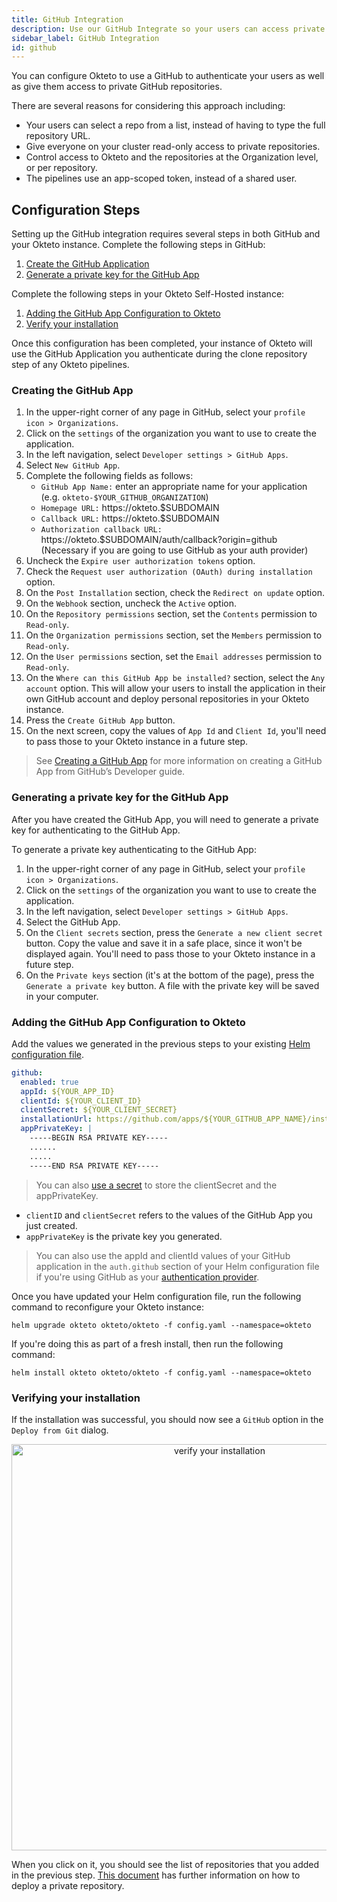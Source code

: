```yaml
---
title: GitHub Integration
description: Use our GitHub Integrate so your users can access private repositories in their development environments
sidebar_label: GitHub Integration
id: github
---
```



You can configure Okteto to use a GitHub to authenticate your users as well as give them access to private GitHub repositories.

There are several reasons for considering this approach including:

- Your users can select a repo from a list, instead of having to type the full repository URL.
- Give everyone on your cluster read-only access to private repositories.
- Control access to Okteto and the repositories at the Organization level, or per repository.
- The pipelines use an app-scoped token, instead of a shared user.

## Configuration Steps

Setting up the GitHub integration requires several steps in both GitHub and your Okteto instance. Complete the following steps in GitHub:

1. [Create the GitHub Application](#creating-the-github-app)
1. [Generate a private key for the GitHub App](#generating-a-private-key-for-the-github-app)

Complete the following steps in your Okteto Self-Hosted instance:

1. [Adding the GitHub App Configuration to Okteto](#adding-the-github-app-configuration-to-okteto)
1. [Verify your installation](#verifying-your-installation)

Once this configuration has been completed, your instance of Okteto will use the GitHub Application you authenticate during the clone repository step of any Okteto pipelines.

### Creating the GitHub App

1. In the upper-right corner of any page in GitHub, select your `profile icon > Organizations`.
1. Click on the `settings` of the organization you want to use to create the application.
1. In the left navigation, select `Developer settings > GitHub Apps`.
1. Select `New GitHub App`.
1. Complete the following fields as follows:
   - `GitHub App Name:` enter an appropriate name for your application (e.g. `okteto-$YOUR_GITHUB_ORGANIZATION`)
   - `Homepage URL:` https://okteto.$SUBDOMAIN
   - `Callback URL:` https://okteto.$SUBDOMAIN
   - `Authorization callback URL:` https://okteto.$SUBDOMAIN/auth/callback?origin=github (Necessary if you are going to use GitHub as your auth provider)
1. Uncheck the `Expire user authorization tokens` option.
1. Check the `Request user authorization (OAuth) during installation` option.
1. On the `Post Installation` section, check the `Redirect on update` option.
1. On the `Webhook` section, uncheck the `Active` option.
1. On the `Repository permissions` section, set the `Contents` permission to `Read-only`.
1. On the `Organization permissions` section, set the `Members` permission to `Read-only`.
1. On the `User permissions` section, set the `Email addresses` permission to `Read-only`.
1. On the `Where can this GitHub App be installed?` section, select the `Any account` option. This will allow your users to install the application in their own GitHub account and deploy personal repositories in your Okteto instance.
1. Press the `Create GitHub App` button.
1. On the next screen, copy the values of `App Id` and `Client Id`, you'll need to pass those to your Okteto instance in a future step.

> See [Creating a GitHub App](https://docs.github.com/en/developers/apps/building-github-apps/creating-a-github-app) for more information on creating a GitHub App from GitHub’s Developer guide.

### Generating a private key for the GitHub App

After you have created the GitHub App, you will need to generate a private key for authenticating to the GitHub App.

To generate a private key authenticating to the GitHub App:

1. In the upper-right corner of any page in GitHub, select your `profile icon > Organizations`.
1. Click on the `settings` of the organization you want to use to create the application.
1. In the left navigation, select `Developer settings > GitHub Apps`.
1. Select the GitHub App.
1. On the `Client secrets` section, press the `Generate a new client secret` button. Copy the value and save it in a safe place, since it won't be displayed again. You'll need to pass those to your Okteto instance in a future step.
1. On the `Private keys` section (it's at the bottom of the page), press the `Generate a private key` button. A file with the private key will be saved in your computer.

### Adding the GitHub App Configuration to Okteto

Add the values we generated in the previous steps to your existing [Helm configuration file](self-hosted/install/deployment.mdx#configuration-file).

```yaml
github:
  enabled: true
  appId: ${YOUR_APP_ID}
  clientId: ${YOUR_CLIENT_ID}
  clientSecret: ${YOUR_CLIENT_SECRET}
  installationUrl: https://github.com/apps/${YOUR_GITHUB_APP_NAME}/installations/new
  appPrivateKey: |
    -----BEGIN RSA PRIVATE KEY-----
    ......
    .....
    -----END RSA PRIVATE KEY-----
```

> You can also [use a secret](self-hosted/administration/configuration.mdx/#cloud-provider-secret) to store the clientSecret and the appPrivateKey.

- `clientID` and `clientSecret` refers to the values of the GitHub App you just created.
- `appPrivateKey` is the private key you generated.

> You can also use the appId and clientId values of your GitHub application in the `auth.github` section of your Helm configuration file if you're using GitHub as your [authentication provider](self-hosted/install/deployment.mdx#authentication).

Once you have updated your Helm configuration file, run the following command to reconfigure your Okteto instance:

```
helm upgrade okteto okteto/okteto -f config.yaml --namespace=okteto
```

If you're doing this as part of a fresh install, then run the following command:

```
helm install okteto okteto/okteto -f config.yaml --namespace=okteto
```

### Verifying your installation

If the installation was successful, you should now see a `GitHub` option in the `Deploy from Git` dialog.

<p align="center">
  <Image
    src={require("@site/static/img/verify-installation.png").default}
    alt="verify your installation"
    width="650"
  />
</p>

When you click on it, you should see the list of repositories that you added in the previous step. [This document](cloud/private-repositories.mdx) has further information on how to deploy a private repository.
